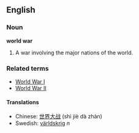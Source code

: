 ==English==

===Noun===
'''world war'''
# A war involving the major nations of the world.

===Related terms===
*[[World War I]]
*[[World War II]]

====Translations====
*Chinese: [[世界大战]] (shì jiè dà zhàn)
*Swedish: [[världskrig]] ''n''